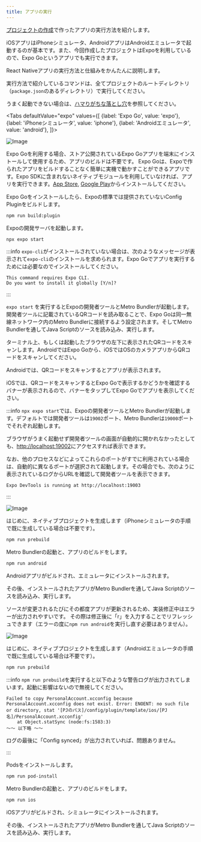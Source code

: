 ```yaml
---
title: アプリの実行
---
```



[プロジェクトの作成](create-project.md)で作ったアプリの実行方法を紹介します。

iOSアプリはiPhoneシミュレータ、AndroidアプリはAndroidエミュレータで起動するのが基本です。また、今回作成したプロジェクトはExpoを利用しているので、Expo Goというアプリでも実行できます。

React Nativeアプリの実行方法と仕組みをかんたんに説明します。

実行方法で紹介しているコマンドは、全てプロジェクトのルートディレクトリ（`package.json`のあるディレクトリ）で実行してください。

うまく起動できない場合は、[ハマりがちな落とし穴](../../common-pitfalls.md)を参照してください。

<!-- textlint-disable ja-technical-writing/sentence-length,ja-technical-writing/max-comma,ja-spacing/ja-no-space-around-parentheses,jtf-style/3.3.かっこ類と隣接する文字の間のスペースの有無,ja-technical-writing/ja-no-mixed-period,ja-technical-writing/no-unmatched-pair -->

<Tabs
  defaultValue="expo"
  values={[
    {label: 'Expo Go', value: 'expo'},
    {label: 'iPhoneシミュレータ', value: 'iphone'},
    {label: 'Androidエミュレータ', value: 'android'},
  ]}>

<!-- textlint-enable ja-technical-writing/sentence-length,ja-technical-writing/max-comma,ja-spacing/ja-no-space-around-parentheses,jtf-style/3.3.かっこ類と隣接する文字の間のスペースの有無,ja-technical-writing/ja-no-mixed-period,ja-technical-writing/no-unmatched-pair -->

<TabItem value="expo">

![Image](expo-build.png)

Expo Goを利用する場合、ストア公開されているExpo Goアプリを端末にインストールして使用するため、アプリのビルドは不要です。
Expo Goは、Expoで作られたアプリをビルドすることなく簡単に実機で動かすことができるアプリです。Expo SDKに含まれないネイティブモジュールを利用していなければ、アプリを実行できます。[App Store](https://apps.apple.com/jp/app/expo-go/id982107779), [Google Play](https://play.google.com/store/apps/details?id=host.exp.exponent)からインストールしてください。

Expo Goをインストールしたら、Expoの標準では提供されていないConfig Pluginをビルドします。

```bash
npm run build:plugin
```

Expoの開発サーバを起動します。

```bash
npx expo start
```

:::info
`expo-cli`がインストールされていない場合は、次のようなメッセージが表示されて`expo-cli`のインストールを求められます。Expo Goでアプリを実行するためには必要なのでインストールしてください。

```console
This command requires Expo CLI.
Do you want to install it globally [Y/n]?
```

:::

`expo start` を実行するとExpoの開発者ツールとMetro Bundlerが起動します。
開発者ツールに記載されているQRコードを読み取ることで、Expo Goは同一無線ネットワーク内のMetro Bundlerに接続するよう設定されます。そしてMetro Bundlerを通してJava Scriptのソースを読み込み、実行します。

ターミナル上、もしくは起動したブラウザの左下に表示されたQRコードをスキャンします。AndroidではExpo Goから、iOSではOSのカメラアプリからQRコードをスキャンしてください。

Androidでは、QRコードをスキャンするとアプリが表示されます。

iOSでは、QRコードをスキャンするとExpo Goで表示するかどうかを確認するバナーが表示されるので、バナーをタップしてExpo Goでアプリを表示してください。

:::info
`npx expo start`では、Expoの開発者ツールとMetro Bundlerが起動します。デフォルトでは開発者ツールは`19002`ポート、Metro Bundlerは`19000`ポートでそれぞれ起動します。

ブラウザがうまく起動せず開発者ツールの画面が自動的に開かれなかったとしても、[http://localhost:19002](http://localhost:19002)にアクセスすれば表示できます。

なお、他のプロセスなどによってこれらのポートがすでに利用されている場合は、自動的に異なるポートが選択されて起動します。その場合でも、次のように表示されているログからURLを確認して開発者ツールを表示できます。

```console
Expo DevTools is running at http://localhost:19003
```

:::

</TabItem>

<TabItem value="android">

![Image](react-native-android-build.png)

はじめに、ネイティブプロジェクトを生成します（iPhoneシミュレータの手順で既に生成している場合は不要です）。

```bash
npm run prebuild
```

Metro Bundlerの起動と、アプリのビルドをします。

```bash
npm run android
```

Androidアプリがビルドされ、エミュレータにインストールされます。

その後、インストールされたアプリがMetro Bundlerを通してJava Scriptのソースを読み込み、実行します。

ソースが変更されるたびにその都度アプリが更新されるため、実装修正中はエラーが出力されやすいです。
その際は修正後に「r」を入力することでリフレッシュできます（エラーの度に`npm run android`を実行し直す必要はありません）。

</TabItem>
<TabItem value="iphone">

![Image](react-native-ios-build.png)

はじめに、ネイティブプロジェクトを生成します（Androidエミュレータの手順で既に生成している場合は不要です）。

```bash
npm run prebuild
```

:::info
`npm run prebuild`を実行すると以下のような警告ログが出力されてしまいます。起動に影響はないので無視してください。

```console
Failed to copy PersonalAccount.xcconfig because PersonalAccount.xcconfig does not exist. Error: ENOENT: no such file or directory, stat '[PJのパス]/config/plugin/template/ios/[PJ名]/PersonalAccount.xcconfig'
    at Object.statSync (node:fs:1583:3)
〜〜 以下略 〜〜
```

ログの最後に「Config synced」が出力されていれば、問題ありません。

:::

Podsをインストールします。

```bash
npm run pod-install
```

Metro Bundlerの起動と、アプリのビルドをします。

```bash
npm run ios
```

iOSアプリがビルドされ、シミュレータにインストールされます。

その後、インストールされたアプリがMetro Bundlerを通してJava Scriptのソースを読み込み、実行します。

</TabItem>

</Tabs>
